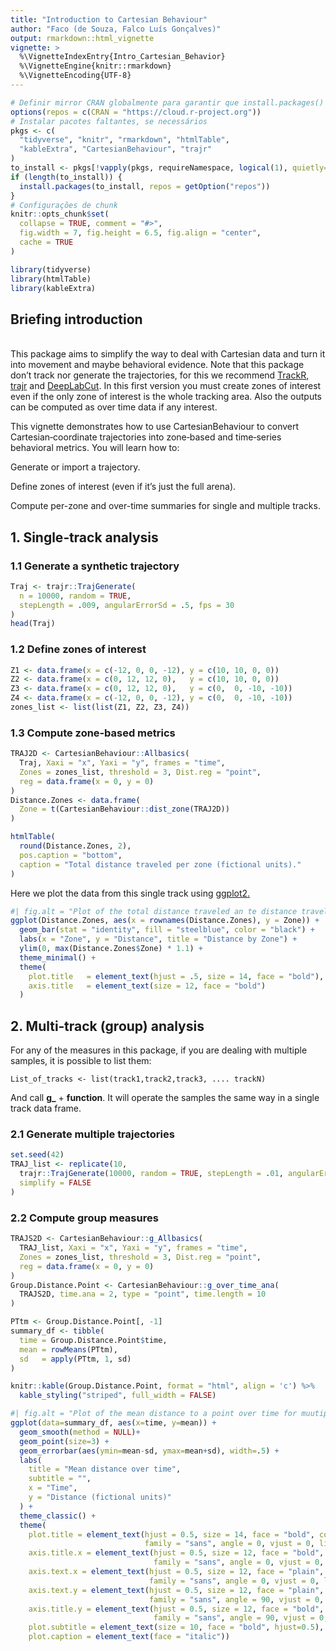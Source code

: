 ```yaml
---
title: "Introduction to Cartesian Behaviour"
author: "Faco (de Souza, Falco Luís Gonçalves)"
output: rmarkdown::html_vignette
vignette: >
  %\VignetteIndexEntry{Intro_Cartesian_Behavior}
  %\VignetteEngine{knitr::rmarkdown}
  %\VignetteEncoding{UTF-8}
---
```


``` r

# Definir mirror CRAN globalmente para garantir que install.packages() funcione ao knit
options(repos = c(CRAN = "https://cloud.r-project.org"))
# Instalar pacotes faltantes, se necessários
pkgs <- c(
  "tidyverse", "knitr", "rmarkdown", "htmlTable",
  "kableExtra", "CartesianBehaviour", "trajr"
)
to_install <- pkgs[!vapply(pkgs, requireNamespace, logical(1), quietly=TRUE)]
if (length(to_install)) {
  install.packages(to_install, repos = getOption("repos"))
}
# Configurações de chunk
knitr::opts_chunk$set(
  collapse = TRUE, comment = "#>",
  fig.width = 7, fig.height = 6.5, fig.align = "center",
  cache = TRUE
)

library(tidyverse)
library(htmlTable)
library(kableExtra)

```

## Briefing introduction
<br>
This package aims to simplify the way to deal with Cartesian data and turn it into movement and maybe behavioral evidence. Note that this package don't track nor generate the trajectories, for this we recommend [TrackR](https://swarm-lab.github.io/trackR/)[,](https://www.youtube.com/watch?v=JVyPSIiqgwk) [trajr](https://github.com/JimMcL/trajr) and [DeepLabCut](https://github.com/DeepLabCut/DeepLabCut). In this first version you must create zones of interest even if the only zone of interest is the whole tracking area. Also the outputs can be computed as over time data if any interest.
<br>

This vignette demonstrates how to use CartesianBehaviour to convert Cartesian‐coordinate trajectories into zone‐based and time‐series behavioral metrics. You will learn how to:

Generate or import a trajectory.

Define zones of interest (even if it’s just the full arena).

Compute per-zone and over-time summaries for single and multiple tracks.


## 1. Single‐track analysis
### 1.1 Generate a synthetic trajectory

``` r
Traj <- trajr::TrajGenerate(
  n = 10000, random = TRUE,
  stepLength = .009, angularErrorSd = .5, fps = 30
)
head(Traj)
```
### 1.2 Define zones of interest
``` r

Z1 <- data.frame(x = c(-12, 0, 0, -12), y = c(10, 10, 0, 0))
Z2 <- data.frame(x = c(0, 12, 12, 0),   y = c(10, 10, 0, 0))
Z3 <- data.frame(x = c(0, 12, 12, 0),   y = c(0,  0, -10, -10))
Z4 <- data.frame(x = c(-12, 0, 0, -12), y = c(0,  0, -10, -10))
zones_list <- list(list(Z1, Z2, Z3, Z4))

```
### 1.3 Compute zone‐based metrics
``` r

TRAJ2D <- CartesianBehaviour::Allbasics(
  Traj, Xaxi = "x", Yaxi = "y", frames = "time",
  Zones = zones_list, threshold = 3, Dist.reg = "point",
  reg = data.frame(x = 0, y = 0)
)
Distance.Zones <- data.frame(
  Zone = t(CartesianBehaviour::dist_zone(TRAJ2D))
)

```

``` r
htmlTable(
  round(Distance.Zones, 2),
  pos.caption = "bottom",
  caption = "Total distance traveled per zone (fictional units)."
)
```
Here we plot the data from this single track using [ggplot2](https://cran.r-project.org/web/packages/ggplot2/index.html)[.](https://www.youtube.com/watch?v=i5uSbp0YDhc)
``` r
#| fig.alt = "Plot of the total distance traveled an te distance traveled inside the zones of interest" 
ggplot(Distance.Zones, aes(x = rownames(Distance.Zones), y = Zone)) +
  geom_bar(stat = "identity", fill = "steelblue", color = "black") +
  labs(x = "Zone", y = "Distance", title = "Distance by Zone") +
  ylim(0, max(Distance.Zones$Zone) * 1.1) +
  theme_minimal() +
  theme(
    plot.title   = element_text(hjust = .5, size = 14, face = "bold"),
    axis.title   = element_text(size = 12, face = "bold")
  )

```

## 2. Multi‐track (group) analysis

For any of the measures in this package, if you are dealing with multiple samples, it is possible to list them:

```
List_of_tracks <- list(track1,track2,track3, .... trackN)
```
And call **g_** + **function**. It will operate the samples the same way in a single track data frame.<br>


### 2.1 Generate multiple trajectories
``` r

set.seed(42)
TRAJ_list <- replicate(10,
  trajr::TrajGenerate(10000, random = TRUE, stepLength = .01, angularErrorSd = .8, fps = 30),
  simplify = FALSE
)

```
### 2.2 Compute group measures
``` r

TRAJS2D <- CartesianBehaviour::g_Allbasics(
  TRAJ_list, Xaxi = "x", Yaxi = "y", frames = "time",
  Zones = zones_list, threshold = 3, Dist.reg = "point",
  reg = data.frame(x = 0, y = 0)
)
Group.Distance.Point <- CartesianBehaviour::g_over_time_ana(
  TRAJS2D, time.ana = 2, type = "point", time.length = 10
)

PTtm <- Group.Distance.Point[, -1]
summary_df <- tibble(
  time = Group.Distance.Point$time,
  mean = rowMeans(PTtm),
  sd   = apply(PTtm, 1, sd)
)
```

``` r

knitr::kable(Group.Distance.Point, format = "html", align = 'c') %>%
  kable_styling("striped", full_width = FALSE)

```

``` r
#| fig.alt = "Plot of the mean distance to a point over time for muutiple samples with SD"
ggplot(data=summary_df, aes(x=time, y=mean)) +
  geom_smooth(method = NULL)+
  geom_point(size=3) +
  geom_errorbar(aes(ymin=mean-sd, ymax=mean+sd), width=.5) +
  labs(
    title = "Mean distance over time",
    subtitle = "",
    x = "Time",
    y = "Distance (fictional units)"
  ) +
  theme_classic() +
  theme(
    plot.title = element_text(hjust = 0.5, size = 14, face = "bold", colour = "red",
                              family = "sans", angle = 0, vjust = 0, lineheight = 1),
    axis.title.x = element_text(hjust = 0.5, size = 12, face = "bold", colour = "black",
                                family = "sans", angle = 0, vjust = 0, lineheight = 1),
    axis.text.x = element_text(hjust = 0.5, size = 12, face = "plain", colour = "black",
                               family = "sans", angle = 0, vjust = 0, lineheight = 1),
    axis.text.y = element_text(hjust = 0.5, size = 12, face = "plain", colour = "black",
                               family = "sans", angle = 90, vjust = 0, lineheight = 1),
    axis.title.y = element_text(hjust = 0.5, size = 12, face = "bold", colour = "black",
                                family = "sans", angle = 90, vjust = 0, lineheight = 1),
    plot.subtitle = element_text(size = 10, face = "bold", hjust=0.5),
    plot.caption = element_text(face = "italic"))

```
